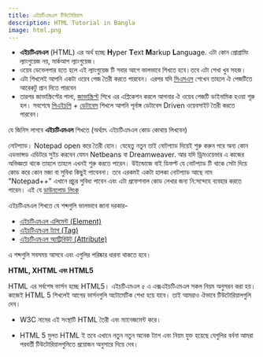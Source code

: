 ```yaml
---
title: এইচটিএমএল টিউটোরিয়াল
description: HTML Tutorial in Bangla
image: html.png
---
```


- **এইচটিএমএল** (HTML) এর অর্থ হচ্ছে **H**yper **T**ext **M**arkup **L**anguage. এটা কোন প্রোগ্রামিং ল্যাংগুয়েজ নয়, মার্কআপ ল্যাংগুয়েজ।
- ওয়েব ডেভেলপার হতে হলে এই ল্যাংগুয়েজ টি সবার আগে ভালভাবে শিখতে হবে।তবে এটা শেখা খুব সহজ।
- এটা শিখলেই আপনি একটা ওয়েব পেজ তৈরী করতে পারবেন। এরপর যদি [সিএসএস](https://css-tutorials) শেখেন তাহলে ঐ পেজটিতে আরেকটু প্রান দিতে পারবেন
- তারপর জাভাস্ক্রিপ্টের পালা, [জাভাস্ক্রিপ্ট](https://javascript-tutorials) শিখে এর এপ্লিকেশন করলে আপনার ঐ ওয়েব পেজটি ডাইনামিক হওয়া শূরু হল। সবশেষে [পিএইচপি](https://php-basic) + [ডেটাবেস](https://database-tutorials) শিখলে আপনি পূর্নাঙ্গ ডেটাবেস Driven ওয়েবসাইট তৈরী করতে পারবেন।

যে জিনিস লাগবে **এইচটিএমএল** শিখতে (অর্থ্যাৎ এইচটিএমএল কোড কোথায় লিখবেন)

নোটপ্যাড। Notepad open করে তৈরী হোন। যেহেতু নতুন তাই নোটপ্যাড দিয়েই শুরু করুন পরে অন্য কোন এডভান্সড এডিটরে সুইচ করবেন যেমন Netbeans বা Dreamweaver. আর যদি ড্রিমওয়েভার এ কাজের অভিজ্ঞতা থাকে তাহলে তাহলে এখনই শুরু করতে পারেন। উইন্ডোজে বাই ডিফল্ট যে নোটপ্যাড টি থাকে সেটা দিয়ে কোড করে কোন মজা বা সুবিধা কিছুই পাবেননা। তবে এরকমই একটা হালকা নোটপ্যাড আছে নাম "Notepad++" এখানে প্রচুর সুবিধা পাবেন এবং এটা প্রফেশনাল কোড লেখার জন্য নি:সন্দেহে ব্যবহার করতে পারেন। এই যে [ডাউনলোড লিংক](http://www.notepad-plus-plus.org/download/)

এইচটিএমএল শিখতে যে শব্দগুলি ভালভাবে জানা দরকার-

- [এইচটিএমএল এলিমেন্ট (Element)](https://html-tutorials/html-elements)
- [এইচটিএমএল ট্যাগ (Tag)](https://html-tutorials/html-tags)
- [এইচটিএমএল অ্যাট্রিবিউট (Attribute)](https://html-tutorials/html-attributes)

এ শব্দগুলি সবসময় আসবে এবং এগুলির পরিষ্কার ধারনা থাকতে হবে।

**HTML, XHTML এবং HTML5**

HTML এর সর্বশেষ ভার্সন হচ্ছে HTML5। এইচটিএমএল ৫ এ এক্সএইচটিএমএল সকল নিয়ম অনুসরন করা হয়। কাজেই HTML 5 শিখলেই আগের ভার্সনগুলি অটোমেটিক শেখা হয়ে যাবে। তাই আমরাও ঐভাবে টিউটোরিয়ালগুলি দেব।

- W3C নামের এই সংস্থাটি HTML তৈরী এবং ম্যানেজমেন্ট করে।

- HTML 5 মুলত HTML ই তবে এখানে নতুন নতুন অনেক ট্যাগ এবং নিয়ম যুক্ত হয়েছে যেগুলির বর্ননা আমরা পরবর্তী টিউটোরিয়ালগুলিতে প্রয়োজন অনুসারে দিয়ে দেব।
